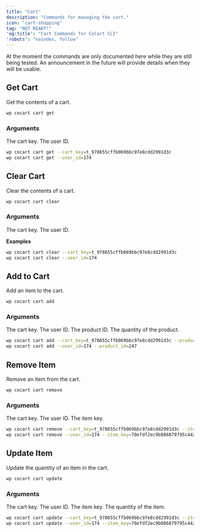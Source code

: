 ```yaml
---
title: "Cart"
description: "Commands for managing the cart."
icon: "cart-shopping"
tag: "NOT READY!"
'og:title': "Cart Commands for CoCart CLI"
'robots': "noindex, follow"
---
```


<Warning>
    At the moment the commands are only documented here while they are still being tested. An announcement in the future will provide details when they will be usable.
</Warning>

## Get Cart

Get the contents of a cart.

```bash
wp cocart cart get
```

### Arguments

<ParamField path="cart_key" type="string">
    The cart key.
</ParamField>

<ParamField path="user_id" type="int">
    The user ID.
</ParamField>

```bash
wp cocart cart get --cart_key=t_978655cffb069bbc97e8cdd2991d3c
wp cocart cart get --user_id=174
```

## Clear Cart

Clear the contents of a cart.

```bash
wp cocart cart clear
```

### Arguments

<ParamField path="cart_key" type="string">
    The cart key.
</ParamField>

<ParamField path="user_id" type="int">
    The user ID.
</ParamField>

**Examples**

```bash
wp cocart cart clear --cart_key=t_978655cffb069bbc97e8cdd2991d3c
wp cocart cart clear --user_id=174
```

## Add to Cart

Add an item to the cart.

```bash
wp cocart cart add
```

### Arguments

<ParamField path="cart_key" type="string">
    The cart key.
</ParamField>

<ParamField path="user_id" type="int">
    The user ID.
</ParamField>

<ParamField path="product_id" type="int" required>
    The product ID.
</ParamField>

<ParamField path="quantity" type="int">
    The quantity of the product.
</ParamField>

```bash
wp cocart cart add --cart_key=t_978655cffb069bbc97e8cdd2991d3c --product_id=247
wp cocart cart add --user_id=174 --product_id=247
```

## Remove Item

Remove an item from the cart.

```bash
wp cocart cart remove
```

### Arguments

<ParamField path="cart_key" type="string">
    The cart key.
</ParamField>

<ParamField path="user_id" type="int">
    The user ID.
</ParamField>

<ParamField path="item_key" type="int" required>
    The item key.
</ParamField>

```bash
wp cocart cart remove --cart_key=t_978655cffb069bbc97e8cdd2991d3c --item_key=70efdf2ec9b086079795c442636b55fb
wp cocart cart remove --user_id=174 --item_key=70efdf2ec9b086079795c442636b55fb
```

## Update Item

Update the quantity of an item in the cart.

```bash
wp cocart cart update
```

### Arguments

<ParamField path="cart_key" type="string">
    The cart key.
</ParamField>

<ParamField path="user_id" type="int">
    The user ID.
</ParamField>

<ParamField path="item_key" type="int" required>
    The item key.
</ParamField>

<ParamField path="quantity" type="int" required>
    The quantity of the item.
</ParamField>

```bash
wp cocart cart update --cart_key=t_978655cffb069bbc97e8cdd2991d3c --item_key=70efdf2ec9b086079795c442636b55fb --quantity=2
wp cocart cart update --user_id=174 --item_key=70efdf2ec9b086079795c442636b55fb --quantity=2
```
